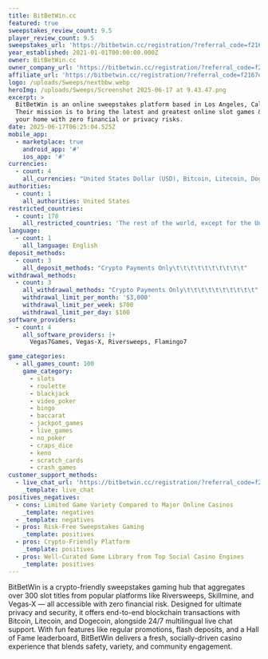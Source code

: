 ```yaml
---
title: BitBetWin.cc
featured: true
sweepstakes_review_count: 9.5
player_review_count: 9.5
sweepstakes_url: 'https://bitbetwin.cc/registration/?referral_code=f2167e3198'
year_established: 2021-01-01T00:00:00.000Z
owner: BitBetWin.cc
owner_company_url: 'https://bitbetwin.cc/registration/?referral_code=f2167e3198'
affiliate_url: 'https://bitbetwin.cc/registration/?referral_code=f2167e3198'
logo: /uploads/Sweeps/nextbbw.webp
heroImg: /uploads/Sweeps/Screenshot 2025-06-17 at 9.43.47.png
excerpt: >
  BitBetWin is an online sweepstakes platform based in Los Angeles, California.
  Their mission is to bring the latest and greatest online slot games & slots to
  your home with zero financial or privacy risks.
date: 2025-06-17T06:25:04.525Z
mobile_app:
  - marketplace: true
    android_app: '#'
    ios_app: '#'
currencies:
  - count: 4
    all_currencies: "United States Dollar (USD), Bitcoin, Litecoin, Dogecoin\t\t\t\t\t\t\t\t\t\t"
authorities:
  - count: 1
    all_authorities: United States
restricted_countries:
  - count: 178
    all_restricted_countries: 'The rest of the world, except for the United States of America.'
language:
  - count: 1
    all_language: English
deposit_methods:
  - count: 3
    all_deposit_methods: "Crypto Payments Only\t\t\t\t\t\t\t\t\t\t"
withdrawal_methods:
  - count: 3
    all_withdrawal_methods: "Crypto Payments Only\t\t\t\t\t\t\t\t\t\t"
    withdrawal_limit_per_month: '$3,000'
    withdrawal_limit_per_week: $700
    withdrawal_limit_per_day: $100
software_providers:
  - count: 4
    all_software_providers: |+
      Vegas7Games, Vegas‑X, Riversweeps, Flamingo7

game_categories:
  - all_games_count: 100
    game_category:
      - slots
      - roulette
      - blackjack
      - video_poker
      - bingo
      - baccarat
      - jackpot_games
      - live_games
      - no_poker
      - craps_dice
      - keno
      - scratch_cards
      - crash_games
customer_support_methods:
  - live_chat_url: 'https://bitbetwin.cc/registration/?referral_code=f2167e3198'
    _template: live_chat
positives_negatives:
  - cons: Limited Game Variety Compared to Major Online Casinos
    _template: negatives
  - _template: negatives
  - pros: Risk-Free Sweepstakes Gaming
    _template: positives
  - pros: Crypto-Friendly Platform
    _template: positives
  - pros: Well-Curated Game Library from Top Social Casino Engines
    _template: positives
---
```


BitBetWin is a crypto-friendly sweepstakes gaming hub that aggregates over 300 slot titles from popular platforms like Riversweeps, Skillmine, and Vegas‑X — all accessible with zero financial risk. Designed for ultimate privacy and security, it offers end-to-end blockchain transactions with Bitcoin, Litecoin, and Dogecoin, alongside 24/7 multilingual live chat support. With fun features like regular promotions, flash deposits, and a Hall of Fame leaderboard, BitBetWin delivers a fresh, socially-driven casino experience that blends safety, variety, and community engagement.
